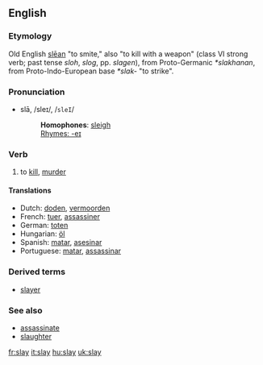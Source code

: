 ==English==
===Etymology===
Old English [[slean|slēan]] "to smite," also "to kill with a weapon" (class VI strong verb; past tense ''sloh'', ''slog'', pp. ''slagen''), from Proto-Germanic ''*slakhanan'', from Proto-Indo-European base ''*slak-'' "to strike".

===Pronunciation===
*slā, /sleɪ/, /<tt>sleI</tt>/
*:'''Homophones''': [[sleigh]]
*:[[Rhymes:English:-eɪ|Rhymes: -eɪ]]

=== Verb ===
{{irregverb|'''to slay'''|'''[[slays]]'''|'''[[slew]]'''|'''[[slain]]'''|'''[[slaying]]'''}}

# to [[kill]], [[murder]]

==== Translations ====
*Dutch: [[doden]], [[vermoorden]]
*French: [[tuer]], [[assassiner]]
*German: [[toten]]
*Hungarian: [[öl]]
*Spanish: [[matar]], [[asesinar]]
*Portuguese: [[matar]], [[assassinar]]

===Derived terms===
*[[slayer]]

===See also===
*[[assassinate]]
*[[slaughter]]

[[fr:slay]]
[[it:slay]]
[[hu:slay]]
[[uk:slay]]
